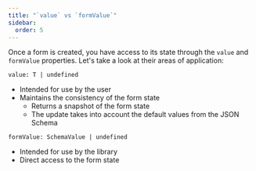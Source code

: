 ```yaml
---
title: "`value` vs `formValue`"
sidebar:
  order: 5
---
```


Once a form is created, you have access to its state through the `value` and `formValue` properties.
Let's take a look at their areas of application:

`value: T | undefined`

- Intended for use by the user
- Maintains the consistency of the form state
  - Returns a snapshot of the form state
  - The update takes into account the default values from the JSON Schema

`formValue: SchemaValue | undefined`

- Intended for use by the library
- Direct access to the form state
